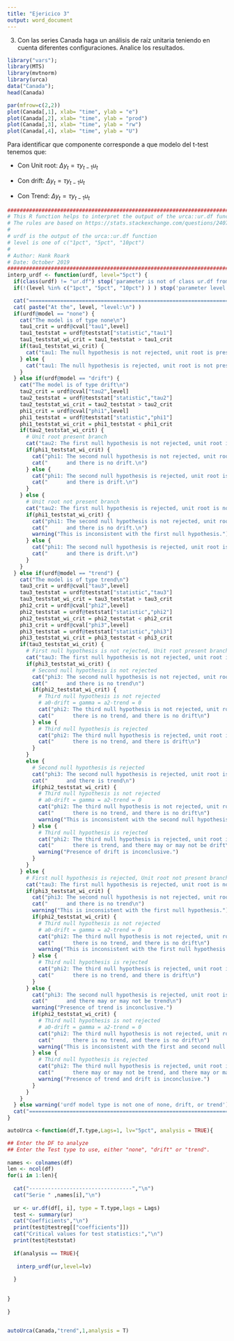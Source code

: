 ```yaml
---
title: "Ejericico 3"
output: word_document
---
```


3. 	Con las series Canada haga un análisis de raíz unitaria teniendo en cuenta 
diferentes configuraciones.  Analice los resultados.

```r
library("vars");
library(MTS)
library(mvtnorm)
library(urca)
data("Canada");
head(Canada)
```

```r
par(mfrow=c(2,2))
plot(Canada[,1], xlab= "time", ylab = "e")
plot(Canada[,2], xlab= "time", ylab = "prod")
plot(Canada[,3], xlab= "time", ylab = "rw")
plot(Canada[,4], xlab= "time", ylab = "U")

```
Para identificar que componente corresponde a que modelo del t-test tenemos que:

* Con Unit root: $\Delta y_t =\tau y_{t-1} u_t$

* Con drift:     $\Delta y_t =\tau y_{t-1} u_t$

* Con Trend:     $\Delta y_t =\tau y_{t-1} u_t$



```r
############################################################################################
# This R function helps to interpret the output of the urca::ur.df function.
# The rules are based on https://stats.stackexchange.com/questions/24072/interpreting-rs-ur-df-dickey-fuller-unit-root-test-results
#
# urdf is the output of the urca::ur.df function
# level is one of c("1pct", "5pct", "10pct")
#
# Author: Hank Roark
# Date: October 2019
############################################################################################
interp_urdf <- function(urdf, level="5pct") {
  if(class(urdf) != "ur.df") stop('parameter is not of class ur.df from urca package')
  if(!(level %in% c("1pct", "5pct", "10pct") ) ) stop('parameter level is not one of 1pct, 5pct, or 10pct')

  cat("========================================================================\n")
  cat( paste("At the", level, "level:\n") )
  if(urdf@model == "none") {
    cat("The model is of type none\n")
    tau1_crit = urdf@cval["tau1",level]
    tau1_teststat = urdf@teststat["statistic","tau1"]
    tau1_teststat_wi_crit = tau1_teststat > tau1_crit
    if(tau1_teststat_wi_crit) {
      cat("tau1: The null hypothesis is not rejected, unit root is present\n")
    } else {
      cat("tau1: The null hypothesis is rejected, unit root is not present\n")
    }
  } else if(urdf@model == "drift") {
    cat("The model is of type drift\n")
    tau2_crit = urdf@cval["tau2",level]
    tau2_teststat = urdf@teststat["statistic","tau2"]
    tau2_teststat_wi_crit = tau2_teststat > tau2_crit
    phi1_crit = urdf@cval["phi1",level]
    phi1_teststat = urdf@teststat["statistic","phi1"]
    phi1_teststat_wi_crit = phi1_teststat < phi1_crit
    if(tau2_teststat_wi_crit) {
      # Unit root present branch
      cat("tau2: The first null hypothesis is not rejected, unit root is present\n")
      if(phi1_teststat_wi_crit) {
        cat("phi1: The second null hypothesis is not rejected, unit root is present\n")
        cat("      and there is no drift.\n")
      } else {
        cat("phi1: The second null hypothesis is rejected, unit root is present\n")
        cat("      and there is drift.\n")
      }
    } else {
      # Unit root not present branch
      cat("tau2: The first null hypothesis is rejected, unit root is not present\n")
      if(phi1_teststat_wi_crit) {
        cat("phi1: The second null hypothesis is not rejected, unit root is present\n")
        cat("      and there is no drift.\n")
        warning("This is inconsistent with the first null hypothesis.")
      } else {
        cat("phi1: The second null hypothesis is rejected, unit root is not present\n")
        cat("      and there is drift.\n")
      }
    }
  } else if(urdf@model == "trend") {
    cat("The model is of type trend\n")
    tau3_crit = urdf@cval["tau3",level]
    tau3_teststat = urdf@teststat["statistic","tau3"]
    tau3_teststat_wi_crit = tau3_teststat > tau3_crit
    phi2_crit = urdf@cval["phi2",level]
    phi2_teststat = urdf@teststat["statistic","phi2"]
    phi2_teststat_wi_crit = phi2_teststat < phi2_crit
    phi3_crit = urdf@cval["phi3",level]
    phi3_teststat = urdf@teststat["statistic","phi3"]
    phi3_teststat_wi_crit = phi3_teststat < phi3_crit
    if(tau3_teststat_wi_crit) {
      # First null hypothesis is not rejected, Unit root present branch
      cat("tau3: The first null hypothesis is not rejected, unit root is present\n")
      if(phi3_teststat_wi_crit) {
        # Second null hypothesis is not rejected
        cat("phi3: The second null hypothesis is not rejected, unit root is present\n")
        cat("      and there is no trend\n")
        if(phi2_teststat_wi_crit) {
          # Third null hypothesis is not rejected
          # a0-drift = gamma = a2-trend = 0
          cat("phi2: The third null hypothesis is not rejected, unit root is present\n")
          cat("      there is no trend, and there is no drift\n")
        } else {
          # Third null hypothesis is rejected
          cat("phi2: The third null hypothesis is rejected, unit root is present\n")
          cat("      there is no trend, and there is drift\n")
        }
      }
      else {
        # Second null hypothesis is rejected
        cat("phi3: The second null hypothesis is rejected, unit root is present\n")
        cat("      and there is trend\n")
        if(phi2_teststat_wi_crit) {
          # Third null hypothesis is not rejected
          # a0-drift = gamma = a2-trend = 0
          cat("phi2: The third null hypothesis is not rejected, unit root is present\n")
          cat("      there is no trend, and there is no drift\n")
          warning("This is inconsistent with the second null hypothesis.")
        } else {
          # Third null hypothesis is rejected
          cat("phi2: The third null hypothesis is rejected, unit root is present\n")
          cat("      there is trend, and there may or may not be drift\n")
          warning("Presence of drift is inconclusive.")
        }
      }
    } else {
      # First null hypothesis is rejected, Unit root not present branch
      cat("tau3: The first null hypothesis is rejected, unit root is not present\n")
      if(phi3_teststat_wi_crit) {
        cat("phi3: The second null hypothesis is not rejected, unit root is present\n")
        cat("      and there is no trend\n")
        warning("This is inconsistent with the first null hypothesis.")
        if(phi2_teststat_wi_crit) {
          # Third null hypothesis is not rejected
          # a0-drift = gamma = a2-trend = 0
          cat("phi2: The third null hypothesis is not rejected, unit root is present\n")
          cat("      there is no trend, and there is no drift\n")
          warning("This is inconsistent with the first null hypothesis.")
        } else {
          # Third null hypothesis is rejected
          cat("phi2: The third null hypothesis is rejected, unit root is not present\n")
          cat("      there is no trend, and there is drift\n")
        }
      } else {
        cat("phi3: The second null hypothesis is rejected, unit root is not present\n")
        cat("      and there may or may not be trend\n")
        warning("Presence of trend is inconclusive.")
        if(phi2_teststat_wi_crit) {
          # Third null hypothesis is not rejected
          # a0-drift = gamma = a2-trend = 0
          cat("phi2: The third null hypothesis is not rejected, unit root is present\n")
          cat("      there is no trend, and there is no drift\n")
          warning("This is inconsistent with the first and second null hypothesis.")
        } else {
          # Third null hypothesis is rejected
          cat("phi2: The third null hypothesis is rejected, unit root is not present\n")
          cat("      there may or may not be trend, and there may or may not be drift\n")
          warning("Presence of trend and drift is inconclusive.")
        }
      }
    }
  } else warning('urdf model type is not one of none, drift, or trend')
  cat("========================================================================\n")
}
```

```r
autoUrca <-function(df,T.type,Lags=1, lv="5pct", analysis = TRUE){

## Enter the DF to analyze
## Enter the Test type to use, either "none", "drift" or "trend".
  
names <- colnames(df)    
len <- ncol(df)
for(i in 1:len){
  
  cat("---------------------------------","\n")
  cat("Serie " ,names[i],"\n")
  
  ur <- ur.df(df[, i], type = T.type,lags = Lags)
  test <- summary(ur)
  cat("Coefficients","\n")
  print(test@testreg[["coefficients"]])
  cat("Critical values for test statistics:","\n")
  print(test@teststat)
  
  if(analysis == TRUE){
    
   interp_urdf(ur,level=lv) 
    
  }
  
  
}
  
}
  

```


```r
autoUrca(Canada,"trend",1,analysis = T)
```


